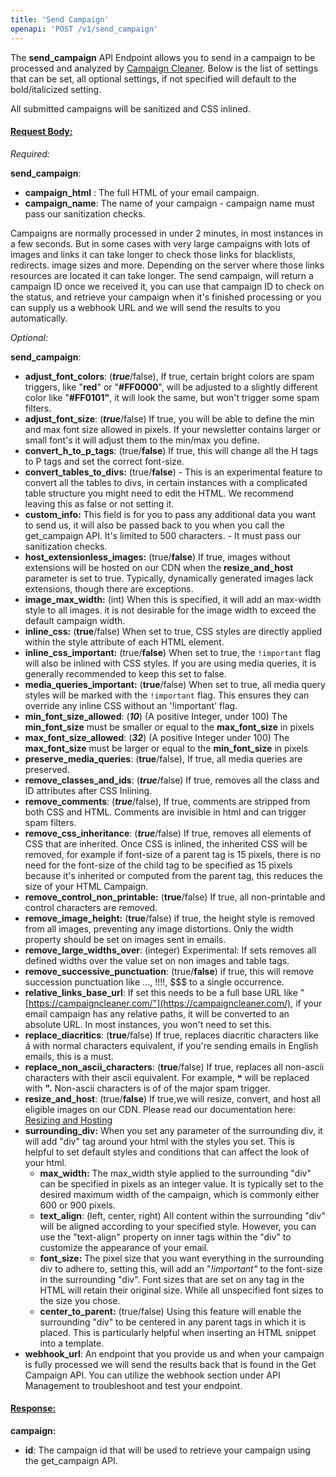 ```yaml
---
title: 'Send Campaign'
openapi: 'POST /v1/send_campaign'
---
```

The **send_campaign** API Endpoint allows you to send in a campaign to be processed and analyzed by [Campaign Cleaner](https://campaigncleaner.com). Below is the list of settings that can be set, all optional settings, if not specified will default to the bold/italicized setting.

All submitted campaigns will be sanitized and CSS inlined.

#### <u>Request Body:</u>

_Required:_

**send_campaign**:

- **campaign_html** : The full HTML of your email campaign.
- **campaign_name**: The name of your campaign - campaign name must pass our sanitization checks.
    

Campaigns are normally processed in under 2 minutes, in most instances in a few seconds. But in some cases with very large campaigns with lots of images and links it can take longer to check those links for blacklists, redirects. image sizes and more. Depending on the server where those links resources are located it can take longer. The send campaign, will return a campaign ID once we received it, you can use that campaign ID to check on the status, and retrieve your campaign when it's finished processing or you can supply us a webhook URL and we will send the results to you automatically.

_Optional:_

**send_campaign**:

- **adjust_font_colors**: (_**true**_/false), If true, certain bright colors are spam triggers, like "**red**" or "**#FF0000**", will be adjusted to a slightly different color like "**#FF0101"**, it will look the same, but won't trigger some spam filters.
- **adjust_font_size**: (_**true**_/false) If true, you will be able to define the min and max font size allowed in pixels. If your newsletter contains larger or small font's it will adjust them to the min/max you define.
- **convert_h_to_p_tags**: (true/**false**) If true, this will change all the H tags to P tags and set the correct font-size.
- **convert_tables_to_divs:** (true/**false**) - This is an experimental feature to convert all the tables to divs, in certain instances with a complicated table structure you might need to edit the HTML. We recommend leaving this as false or not setting it.
- **custom_info:** This field is for you to pass any additional data you want to send us, it will also be passed back to you when you call the get_campaign API. It's limited to 500 characters. - It must pass our sanitization checks.
- **host_extensionless_images:** (true/**false**) If true, images without extensions will be hosted on our CDN when the **resize_and_host** parameter is set to true. Typically, dynamically generated images lack extensions, though there are exceptions.
- **image_max_width:** (int) When this is specified, it will add an max-width style to all images. it is not desirable for the image width to exceed the default campaign width.
- **inline_css:** (**true**/false) When set to true, CSS styles are directly applied within the style attribute of each HTML element.
- **inline_css_important:** (true/**false**) When set to true, the `!important` flag will also be inlined with CSS styles. If you are using media queries, it is generally recommended to keep this set to false.
- **media_queries_important:** (**true**/false) When set to true, all media query styles will be marked with the `!important` flag. This ensures they can override any inline CSS without an '!important' flag.
- **min_font_size_allowed**: (_**10**_) (A positive Integer, under 100) The **min_font_size** must be smaller or equal to the **max_font_size** in pixels
- **max_font_size_allowed**: (_**32**_) (A positive Integer under 100) The **max_font_size** must be larger or equal to the **min_font_size** in pixels
- **preserve_media_queries**: (**true**/false), If true, all media queries are preserved.
- **remove_classes_and_ids**: (_**true**_/false) If true, removes all the class and ID attributes after CSS Inlining.
- **remove_comments**: (_**true**_/false), If true, comments are stripped from both CSS and HTML. Comments are invisible in html and can trigger spam filters.
- **remove_css_inheritance**: (_**true**_/false) If true, removes all elements of CSS that are inherited. Once CSS is inlined, the inherited CSS will be removed, for example if font-size of a parent tag is 15 pixels, there is no need for the font-size of the child tag to be specified as 15 pixels because it's inherited or computed from the parent tag, this reduces the size of your HTML Campaign.
- **remove_control_non_printable:** (**true**/false) If true, all non-printable and control characters are removed.
- **remove_image_height:** (**true**/false) if true, the height style is removed from all images, preventing any image distortions. Only the width property should be set on images sent in emails.
- **remove_large_widths_over**: (integer) Experimental: If sets removes all defined widths over the value set on non images and table tags.
- **remove_successive_punctuation**: (true/**false**) if true, this will remove succession punctuation like ..., !!!!, $$$ to a single occurrence.
- **relative_links_base_url**: If set this needs to be a full base URL like "[https://campaigncleaner.com/"](https://campaigncleaner.com/), if your email campaign has any relative paths, it will be converted to an absolute URL. In most instances, you won't need to set this.
- **replace_diacritics**: (**true**/false) If true, replaces diacritic characters like á with normal characters equivalent, if you're sending emails in English emails, this is a must.
- **replace_non_ascii_characters**: (**true**/false) If true, replaces all non-ascii characters with their ascii equivalent. For example, ❝ will be replaced with **".** Non-ascii characters is of of the major spam trigger.
- **resize_and_host**: (true/**false**) If true,we will resize, convert, and host all eligible images on our CDN. Please read our documentation here: [Resizing and Hosting](/features-settings/resize_and_host)
- **surrounding_div:** When you set any parameter of the surrounding div, it will add "div" tag around your html with the styles you set. This is helpful to set default styles and conditions that can affect the look of your html.
    - **max_width:** The max_width style applied to the surrounding "div" can be specified in pixels as an integer value. It is typically set to the desired maximum width of the campaign, which is commonly either 600 or 900 pixels.
    - **text_align**: (left, center, right) All content within the surrounding "div" will be aligned according to your specified style. However, you can use the "text-align" property on inner tags within the "div" to customize the appearance of your email.
    - **font_size:** The pixel size that you want everything in the surrounding div to adhere to, setting this, will add an "_!important"_ to the font-size in the surrounding "div". Font sizes that are set on any tag in the HTML will retain their original size. While all unspecified font sizes to the size you chose.
    - **center_to_parent:** (true/false) Using this feature will enable the surrounding "div" to be centered in any parent tags in which it is placed. This is particularly helpful when inserting an HTML snippet into a template.
- **webhook_url**: An endpoint that you provide us and when your campaign is fully processed we will send the results back that is found in the Get Campaign API. You can utilize the webhook section under API Management to troubleshoot and test your endpoint.
    

#### <u>Response:</u>

**campaign:**

- **id**: The campaign id that will be used to retrieve your campaign using the get_campaign API.
